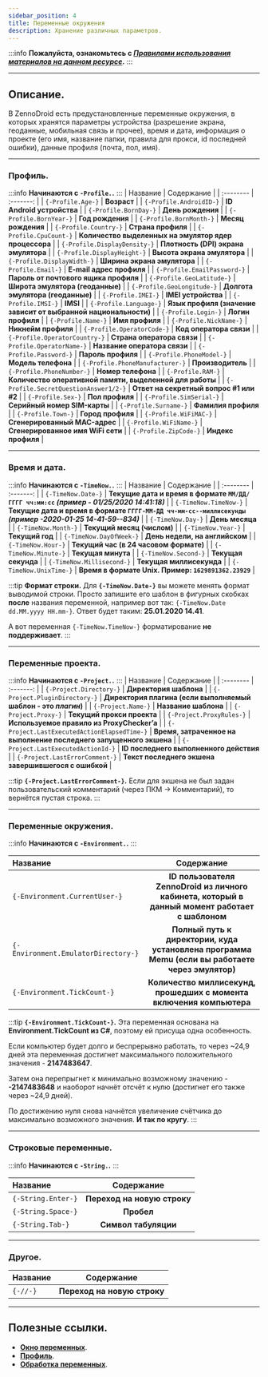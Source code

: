 ```yaml
---
sidebar_position: 4
title: Переменные окружения
description: Хранение различных параметров.
--- 
```

:::info **Пожалуйста, ознакомьтесь с [*Правилами использования материалов на данном ресурсе*](../../Disclaimer).**
:::
_______________________________________________  
## Описание.  
В ZennoDroid есть предустановленные переменные окружения, в которых хранятся параметры устройства (разрешение экрана, геоданные, мобильная связь и прочее), время и дата, информация о проекте (его имя, название папки, правила для прокси, id последней ошибки), данные профиля (почта, пол, имя).  
_______________________________________________
### Профиль. 
:::info **Начинаются с `-Profile.`.**
::: 
| Название    | Содержание |
| :-------- | :-------: |
| `{-Profile.Age-}`  | **Возраст**   |
| `{-Profile.AndroidID-}` | **ID Android устройства**    |
| `{-Profile.BornDay-}`    | **День рождения**    |
| `{-Profile.BornYear-}`  | **Год рождения**   |
| `{-Profile.BornMonth-}` | **Месяц рождения**    |
| `{-Profile.Country-}`    | **Страна профиля**    |
| `{-Profile.CpuCount-}`  | **Количество выделенных на эмулятор ядер процессора**   |
| `{-Profile.DisplayDensity-}` | **Плотность (DPI) экрана эмулятора**    |
| `{-Profile.DisplayHeight-}`    | **Высота экрана эмулятора**    |
| `{-Profile.DisplayWidth-}`  | **Ширина экрана эмулятора**   |
| `{-Profile.Email-}` | **E-mail адрес профиля**    |
| `{-Profile.EmailPassword-}`    | **Пароль от почтового ящика профиля**    |
| `{-Profile.GeoLatitude-}`    | **Широта эмулятора (геоданные)**    |
| `{-Profile.GeoLongitude-}`  | **Долгота эмулятора (геоданные)**   |
| `{-Profile.IMEI-}` | **IMEI устройства**    |
| `{-Profile.IMSI-}`    | **IMSI**    |
| `{-Profile.Language-}`  | **Язык профиля (значение зависит от выбранной национальности)**   |
| `{-Profile.Login-}` | **Логин профиля**    |
| `{-Profile.Name-}`    | **Имя профиля**    |
| `{-Profile.NickName-}`    | **Никнейм профиля**    |
| `{-Profile.OperatorCode-}`  | **Код оператора связи**   |
| `{-Profile.OperatorCountry-}` | **Страна оператора связи**    |
| `{-Profile.OperatorName-}`    | **Название оператора связи**    |
| `{-Profile.Password-}`  | **Пароль профиля**   |
| `{-Profile.PhoneModel-}` | **Модель телефона**    |
| `{-Profile.PhoneManufacturer-}`    | **Производитель**    |
| `{-Profile.PhoneNumber-}`  | **Номер телефона**   |
| `{-Profile.RAM-}` | **Количество оперативной памяти, выделенной для работы**    |
| `{-Profile.SecretQuestionAnswer1/2-}`    | **Ответ на секретный вопрос #1 или #2**    |
| `{-Profile.Sex-}`  | **Пол профиля**   |
| `{-Profile.SimSerial-}` | **Серийный номер SIM-карты**    |
| `{-Profile.Surname-}`    | **Фамилия профиля**    |
| `{-Profile.Town-}`    | **Город профиля**    |
| `{-Profile.WiFiMAC-}`  | **Сгенерированный MAC-адрес**   |
| `{-Profile.WiFiName-}` | **Сгенерированное имя WiFi сети**    |
| `{-Profile.ZipCode-}`    | **Индекс профиля**    |  
_______________________________________________
### Время и дата. 
:::info **Начинаются с `-TimeNow.`.**
:::
| Название    | Содержание |
| :-------- | :-------: |
| `{-TimeNow.Date-}`  | **Текущие дата и время в формате `ММ/ДД/ГГГГ чч:мм:сс` *(пример - 01/25/2020 14:41:18)***   |
| `{-TimeNow.TimeNow-}` | **Текущие дата и время в формате `ГГГГ-ММ-ДД чч-мм-сс--миллисекунды` *(пример -2020-01-25 14-41-59--834)***    |
| `{-TimeNow.Day-}`    | **День месяца**    |
| `{-TimeNow.Month-}`  | **Текущий месяц (числом)**   |
| `{-TimeNow.Year-}` | **Текущий год**    |
| `{-TimeNow.DayOfWeek-}`    | **День недели, на английском**    |
| `{-TimeNow.Hour-}`  | **Текущий час (в 24 часовом формате)**   |
| `{-TimeNow.Minute-}` | **Текущая минута**    |
| `{-TimeNow.Second-}`    | **Текущая секунда**    |
| `{-TimeNow.Millisecond-}`  | **Текущая миллисекунда**   |
| `{-TimeNow.UnixTime-}` | **Время в формате Unix. Пример: `1629891362.23929`**    |  

:::tip **Формат строки.**
Для **`{-TimeNow.Date-}`** вы можете менять формат выводимой строки. Просто запишите его шаблон в фигурных скобках **после** названия переменной, например вот так: `{-TimeNow.Date dd.MM.yyyy HH.mm-}`. Ответ будет таким: **25.01.2020 14.41**.  

А вот переменная `{-TimeNow.TimeNow-}` форматирование **не поддерживает**.
:::
_______________________________________________
### Переменные проекта. 
:::info **Начинаются с `-Project.`.**
:::
| Название    | Содержание |
| :-------- | :-------: |
| `{-Project.Directory-}`  | **Директория шаблона**   |
| `{-Project.PluginDirectory-}` | **Директория плагина (если выполняемый шаблон - это *плагин*)**    |
| `{-Project.Name-}`    | **Название шаблона**    |
| `{-Project.Proxy-}`  | **Текущий прокси проекта**   |
| `{-Project.ProxyRules-}` | **Используемое правило из ProxyChecker’a**    |
| `{-Project.LastExecutedActionElapsedTime-}`    | **Время, затраченное на выполнение последнего запущенного экшена**    |
| `{-Project.LastExecutedActionId-}`  | **ID последнего выполненного действия**   |
| `{-Project.LastErrorComment-}` | **Текст последнего экшена завершившегося с ошибкой**    |

:::tip **`{-Project.LastErrorComment-}`.**
Если для экшена не был задан пользовательский комментарий (через ПКМ → Комментарий), то вернётся пустая строка.
:::
_______________________________________________
### Переменные окружения. 
:::info **Начинаются с `-Environment.`.**
:::

| Название    | Содержание |
| :-------- | :-------: |
| `{-Environment.CurrentUser-}`  | **ID пользователя ZennoDroid из личного кабинета, который в данный момент работает с шаблоном**   |
| `{-Environment.EmulatorDirectory-}` | **Полный путь к директории, куда установлена программа Memu (если вы работаете через эмулятор)**    |
| `{-Environment.TickCount-}`    | **Количество миллисекунд, прошедших с момента включения компьютера**    |

:::tip **`{-Environment.TickCount-}`.**
Эта переменная основана на **Environment.TickCount из C#**, поэтому ей присуща одна особенность.  

Если компьютер будет долго и беспрерывно работать, то через ~24,9 дней эта переменная достигнет максимального положительного значения - **2147483647**.  

Затем она перепрыгнет к минимально возможному значению - **-2147483648** и наоборот начнёт отсчёт к нулю (достигнет его также через ~24,9 дней).  

По достижению нуля снова начнётся увеличение счётчика до максимально возможного значения. **И так по кругу**.
:::
_______________________________________________
### Строковые переменные. 
:::info **Начинаются с `-String.`.**
:::

| Название    | Содержание |
| :-------- | :-------: |
| `{-String.Enter-}`  | **Переход на новую строку**   |
| `{-String.Space-}` | **Пробел**    |
| `{-String.Tab-}`    | **Символ табуляции**    |  
_______________________________________________
### Другое.  
| Название    | Содержание |
| :-------- | :-------: |
| `{-//-}`  | **Переход на новую строку**   |  
_______________________________________________
## Полезные ссылки.    
- [**Окно переменных**](../Interface/Variables).  
- [**Профиль**](../../Project%20Editor/Static%20Block%20Panel/Profile).  
- [**Обработка переменных**](../../Data/WorkWithVariables).